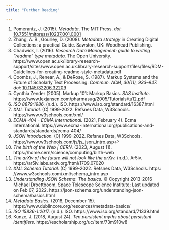 ```yaml
---
title: "Further Reading"

---
```


1. Pomerantz, J. (2015). <i>Metadata</i>. The MIT Press. *doi*: [10.7551/mitpress/10237.001.0001](https://doi.org/10.7551/mitpress/10237.001.0001)
2. Zhang, A. B., Gourley, D. (2008). <i>Metadata strategy</i> in Creating Digital Collections: a practical Guide. Sawston, UK: Woodhead Publishing.
3. Chadwick, I. (2016). <i>Research Data Management: guide to writing ”readme” type metadata.</i> The Open University. https://www.open.ac.uk/library-research-support/sites/www.open.ac.uk.library-research-support/files/files/RDM-Guidelines-for-creating-readme-style-metadata.pdf
4. Coombs, J., Renear, A., & DeRose, S. (1987). Markup Systems and the Future of Scholarly Text Processing. <i>Commun. ACM, 30(11), 933–947.</i> *doi*: [10.1145/32206.32209](https://doi.org/10.1145/32206.32209)
5. Cynthia Zender (2005). Markup 101: Markup Basics. <i>SAS Institute</i>. https://www.lexjansen.com/pharmasug/2005/Tutorials/tu12.pdf
6. <i>ISO 8879:1986.</i> (n.d.). ISO. https://www.iso.org/standard/16387.html
7. <i>XML Tutorial.</i> (C) 1999-2022. Refsnes Data, W3Schools. https://www.w3schools.com/xml/
8. <i>ECMA-404 - ECMA International.</i> (2021, February 4). Ecma International. https://www.ecma-international.org/publications-and-standards/standards/ecma-404/
9. <i>JSON Introduction.</i> (C) 1999-2022. Refsnes Data, W3Schools. https://www.w3schools.com/js/js_json_intro.asp↩︎
10. <i>The birth of the Web | CERN.</i> (2023, August 11). https://home.cern/science/computing/birth-web
11. <i>The arXiv of the future will not look like the arXiv.</i> (n.d.). Ar5iv. https://ar5iv.labs.arxiv.org/html/1709.07020
12. <i>XML Schema Tutorial.</i> (C) 1999-2022. Refsnes Data, W3Schools. https: //www.w3schools.com/xml/schema_intro.asp
13. <i>Understanding JSON Schema. The basics.</i> © Copyright 2013-2016 Michael Droettboom, Space Telescope Science Institute; Last updated on Feb 07, 2022. https://json-schema.org/understanding-json-schema/basics.html
14. <i>Metadata Basics.</i> (2018, December 15). https://www.dublincore.org/resources/metadata-basics/
15. <i>ISO 15836-1:2017.</i> (n.d.). ISO. https://www.iso.org/standard/71339.html
16. Kunze, J. (2018, August 24). <i>Ten persistent myths about persistent identifiers.</i> https://escholarship.org/uc/item/73m910w8


